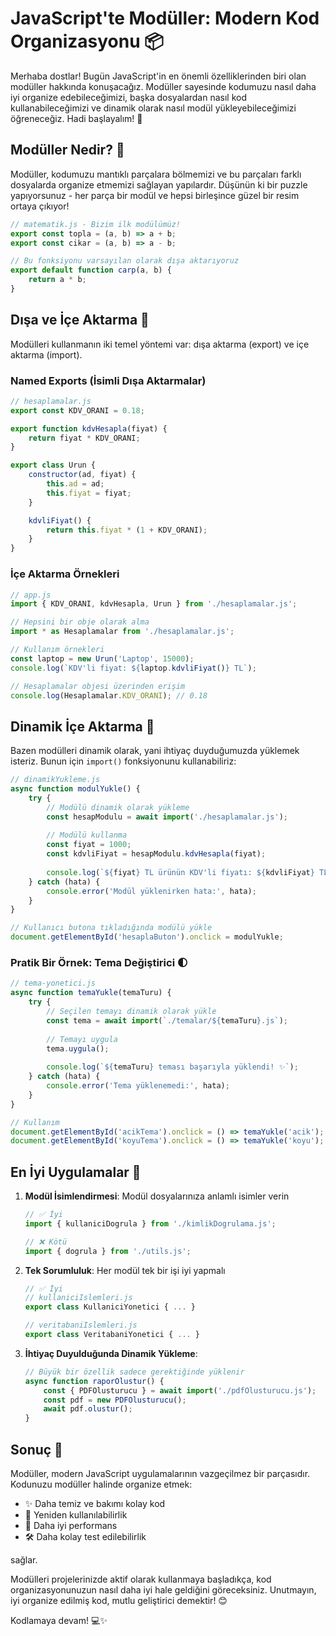 # JavaScript'te Modüller: Modern Kod Organizasyonu 📦

Merhaba dostlar! Bugün JavaScript'in en önemli özelliklerinden biri olan modüller hakkında konuşacağız. Modüller sayesinde kodumuzu nasıl daha iyi organize edebileceğimizi, başka dosyalardan nasıl kod kullanabileceğimizi ve dinamik olarak nasıl modül yükleyebileceğimizi öğreneceğiz. Hadi başlayalım! 🚀

## Modüller Nedir? 🤔

Modüller, kodumuzu mantıklı parçalara bölmemizi ve bu parçaları farklı dosyalarda organize etmemizi sağlayan yapılardır. Düşünün ki bir puzzle yapıyorsunuz - her parça bir modül ve hepsi birleşince güzel bir resim ortaya çıkıyor!

```javascript
// matematik.js - Bizim ilk modülümüz!
export const topla = (a, b) => a + b;
export const cikar = (a, b) => a - b;

// Bu fonksiyonu varsayılan olarak dışa aktarıyoruz
export default function carp(a, b) {
    return a * b;
}
```

## Dışa ve İçe Aktarma 🔄

Modülleri kullanmanın iki temel yöntemi var: dışa aktarma (export) ve içe aktarma (import). 

### Named Exports (İsimli Dışa Aktarmalar)

```javascript
// hesaplamalar.js
export const KDV_ORANI = 0.18;

export function kdvHesapla(fiyat) {
    return fiyat * KDV_ORANI;
}

export class Urun {
    constructor(ad, fiyat) {
        this.ad = ad;
        this.fiyat = fiyat;
    }

    kdvliFiyat() {
        return this.fiyat * (1 + KDV_ORANI);
    }
}
```

### İçe Aktarma Örnekleri

```javascript
// app.js
import { KDV_ORANI, kdvHesapla, Urun } from './hesaplamalar.js';

// Hepsini bir obje olarak alma
import * as Hesaplamalar from './hesaplamalar.js';

// Kullanım örnekleri
const laptop = new Urun('Laptop', 15000);
console.log(`KDV'li fiyat: ${laptop.kdvliFiyat()} TL`);

// Hesaplamalar objesi üzerinden erişim
console.log(Hesaplamalar.KDV_ORANI); // 0.18
```

## Dinamik İçe Aktarma 🎯

Bazen modülleri dinamik olarak, yani ihtiyaç duyduğumuzda yüklemek isteriz. Bunun için `import()` fonksiyonunu kullanabiliriz:

```javascript
// dinamikYukleme.js
async function modulYukle() {
    try {
        // Modülü dinamik olarak yükleme
        const hesapModulu = await import('./hesaplamalar.js');
        
        // Modülü kullanma
        const fiyat = 1000;
        const kdvliFiyat = hesapModulu.kdvHesapla(fiyat);
        
        console.log(`${fiyat} TL ürünün KDV'li fiyatı: ${kdvliFiyat} TL`);
    } catch (hata) {
        console.error('Modül yüklenirken hata:', hata);
    }
}

// Kullanıcı butona tıkladığında modülü yükle
document.getElementById('hesaplaButon').onclick = modulYukle;
```

### Pratik Bir Örnek: Tema Değiştirici 🌓

```javascript
// tema-yonetici.js
async function temaYukle(temaTuru) {
    try {
        // Seçilen temayı dinamik olarak yükle
        const tema = await import(`./temalar/${temaTuru}.js`);
        
        // Temayı uygula
        tema.uygula();
        
        console.log(`${temaTuru} teması başarıyla yüklendi! ✨`);
    } catch (hata) {
        console.error('Tema yüklenemedi:', hata);
    }
}

// Kullanım
document.getElementById('acikTema').onclick = () => temaYukle('acik');
document.getElementById('koyuTema').onclick = () => temaYukle('koyu');
```

## En İyi Uygulamalar 🌟

1. **Modül İsimlendirmesi**: Modül dosyalarınıza anlamlı isimler verin
   ```javascript
   // ✅ İyi
   import { kullaniciDogrula } from './kimlikDogrulama.js';
   
   // ❌ Kötü
   import { dogrula } from './utils.js';
   ```

2. **Tek Sorumluluk**: Her modül tek bir işi iyi yapmalı
   ```javascript
   // ✅ İyi
   // kullaniciIslemleri.js
   export class KullaniciYonetici { ... }
   
   // veritabaniIslemleri.js
   export class VeritabaniYonetici { ... }
   ```

3. **İhtiyaç Duyulduğunda Dinamik Yükleme**:
   ```javascript
   // Büyük bir özellik sadece gerektiğinde yüklenir
   async function raporOlustur() {
       const { PDFOlusturucu } = await import('./pdfOlusturucu.js');
       const pdf = new PDFOlusturucu();
       await pdf.olustur();
   }
   ```

## Sonuç 🎉

Modüller, modern JavaScript uygulamalarının vazgeçilmez bir parçasıdır. Kodunuzu modüller halinde organize etmek:

- ✨ Daha temiz ve bakımı kolay kod
- 🔄 Yeniden kullanılabilirlik
- 🚀 Daha iyi performans
- 🛠️ Daha kolay test edilebilirlik

sağlar.

Modülleri projelerinizde aktif olarak kullanmaya başladıkça, kod organizasyonunuzun nasıl daha iyi hale geldiğini göreceksiniz. Unutmayın, iyi organize edilmiş kod, mutlu geliştirici demektir! 😊

Kodlamaya devam! 💻✨